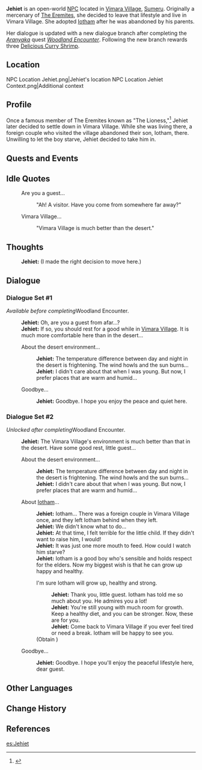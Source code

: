 {{Character Infobox
|type             = Open-World NPC
|image            = NPC Jehiet.png
|region           = Sumeru
|location         = Sumeru
|affiliation      = Vimara Village
|title            = 

|ancestry         = <!-- Clan/family -->
|father           = 
|mother           = 
|spouse           = 
|sibling          = 
|child            = Iotham
|childNote        = adopted
|relative         = 

|voiceEN          = [[imdb:nm9098554|Chloe Eves]]<ref name="ChloeEves">Twitter: [https://twitter.com/ChloeEvesVA/status/1562465377984335872 EN VA Self Announcement] ([https://web.archive.org/web/20221118213136/https://twitter.com/ChloeEvesVA/status/1562465377984335872 Archived])</ref>
|voiceCN          = 
|voiceJP          = 
|dialoguereward   = {{Card|Delicious Curry Shrimp|3}}
}}
'''Jehiet''' is an open-world [[NPC]] located in [[Vimara Village]], [[Sumeru]]. Originally a mercenary of [[The Eremites]], she decided to leave that lifestyle and live in Vimara Village. She adopted [[Iotham]] after he was abandoned by his parents.

Her dialogue is updated with a new dialogue branch after completing the ''[[Aranyaka]]'' quest ''[[Woodland Encounter]]''. Following the new branch rewards three [[Curry Shrimp|Delicious Curry Shrimp]].

==Location==
<gallery>
NPC Location Jehiet.png|Jehiet's location
NPC Location Jehiet Context.png|Additional context
</gallery>

==Profile==
Once a famous member of The Eremites known as "The Lioness,"<ref>{{Ref/NPC|Kurash}}</ref> Jehiet later decided to settle down in Vimara Village. While she was living there, a foreign couple who visited the village abandoned their son, Iotham, there. Unwilling to let the boy starve, Jehiet decided to take him in.
<!--
===Appearance===
''(To be added.)''
-->
==Quests and Events==
{{Quests and Events}}

==Idle Quotes==
{{Dialogue Start}}
:{{DIcon|Idle}} Are you a guest...
::{{A|VO Jehiet 01.ogg}} "Ah! A visitor. Have you come from somewhere far away?"

:{{DIcon|Idle}} Vimara Village...
::{{A|VO Jehiet 02.ogg}} "Vimara Village is much better than the desert."
{{Dialogue End}}

==Thoughts==
{{All Schemes to Know Explanation|name=Jehiet}}
{{Dialogue Start}}
:{{A|VO Jehiet All Schemes to Know 01.ogg}} '''Jehiet:''' (I made the right decision to move here.)
{{Dialogue End}}

==Dialogue==
===Dialogue Set #1===
''Available before completing ''Woodland Encounter''.''
{{Dialogue Start}}
:'''Jehiet:''' Oh, are you a guest from afar...?
:'''Jehiet:''' If so, you should rest for a good while in [[Vimara Village]]. It is much more comfortable here than in the desert...
:{{DIcon}} About the desert environment...
::'''Jehiet:''' The temperature difference between day and night in the desert is frightening. The wind howls and the sun burns...
::'''Jehiet:''' I didn't care about that when I was young. But now, I prefer places that are warm and humid...
:{{DIcon}} Goodbye...
::'''Jehiet:''' Goodbye. I hope you enjoy the peace and quiet here.
{{Dialogue End}}

===Dialogue Set #2===
''Unlocked after completing ''Woodland Encounter''.''
{{Dialogue Start}}
:'''Jehiet:''' The Vimara Village's environment is much better than that in the desert. Have some good rest, little guest...
:{{DIcon}} About the desert environment...
::'''Jehiet:''' The temperature difference between day and night in the desert is frightening. The wind howls and the sun burns...
::'''Jehiet:''' I didn't care about that when I was young. But now, I prefer places that are warm and humid...
:{{DIcon}} About [[Iotham]]...
::'''Jehiet:''' Iotham... There was a foreign couple in Vimara Village once, and they left Iotham behind when they left.
::'''Jehiet:''' We didn't know what to do...
::'''Jehiet:''' At that time, I felt terrible for the little child. If they didn't want to raise him, I would!
::'''Jehiet:''' It was just one more mouth to feed. How could I watch him starve?
::'''Jehiet:''' Iotham is a good boy who's sensible and holds respect for the elders. Now my biggest wish is that he can grow up happy and healthy.
::{{DIcon|Reward}} I'm sure Iotham will grow up, healthy and strong.
:::'''Jehiet:''' Thank you, little guest. Iotham has told me so much about you. He admires you a lot!
:::'''Jehiet:''' You're still young with much room for growth. Keep a healthy diet, and you can be stronger. Now, these are for you.
:::'''Jehiet:''' Come back to Vimara Village if you ever feel tired or need a break. Iotham will be happy to see you.
::;(Obtain {{Item|Delicious Curry Shrimp|x=3}})
:{{DIcon}} Goodbye...
::'''Jehiet:''' Goodbye. I hope you'll enjoy the peaceful lifestyle here, dear guest.
{{Dialogue End}}
<!--
==Event Dialogue==
===Event Name===
{{Dialogue Start}}
:'''{{subst:PAGENAME}}:'''
{{Dialogue End}}

==Trivia==
*
-->
==Other Languages==
{{Other Languages
|default_hidden = 1
|en      = Jehiet
|zhs     = 婕叶
|zhs_rm  = Jiéyè
|zht     = 婕葉
|zht_rm  = Jiéyè
|ja      = ジェイット
|ja_rm   = Jeitto
|ko      = 제히엣
|es      = Jehiet
|fr      = Jehiet
|ru      = Джехьет
|th      = Jehiet
|vi      = Jehiet
|de      = Jehiet
|id      = Jehiet
|pt      = Jehiet
|tr      = Jehiet
|it      = Jehiet
}}

==Change History==
{{Change History|3.0}}

==References==
{{Reflist}}

[[es:Jehiet]]